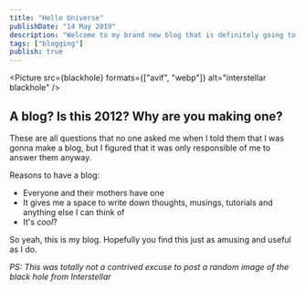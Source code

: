```yaml
---
title: "Hello Universe"
publishDate: "14 May 2019"
description: "Welcome to my brand new blog that is definitely going to be used"
tags: ["blogging"]
publish: true
---
```



<Picture src={blackhole} formats={["avif", "webp"]} alt="interstellar blackhole" />

## A blog? Is this 2012? Why are you making one?

These are all questions that no one asked me when I told them that I was gonna make a blog, but I figured that it was only responsible of me to answer them anyway.

Reasons to have a blog:

- Everyone and their mothers have one
- It gives me a space to write down thoughts, musings, tutorials and anything else I can think of
- It's _cool_?

So yeah, this is my blog. Hopefully you find this just as amusing and useful as I do.

_PS: This was totally not a contrived excuse to post a random image of the black hole from Interstellar_
